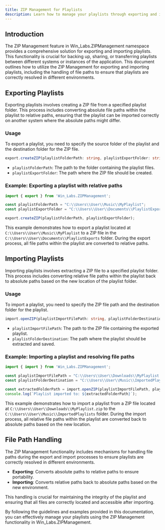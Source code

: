 ```yaml
---
title: ZIP Management for Playlists
description: Learn how to manage your playlists through exporting and importing functionalities with ZIP files, including handling of file paths.
---
```


## Introduction

The ZIP Management feature in Win_Labs.ZIPManagement namespace provides a comprehensive solution for exporting and importing playlists. This functionality is crucial for backing up, sharing, or transferring playlists between different systems or instances of the application. This document outlines how to utilize the ZIP Management for exporting and importing playlists, including the handling of file paths to ensure that playlists are correctly resolved in different environments.

## Exporting Playlists

Exporting playlists involves creating a ZIP file from a specified playlist folder. This process includes converting absolute file paths within the playlist to relative paths, ensuring that the playlist can be imported correctly on another system where the absolute paths might differ.

### Usage

To export a playlist, you need to specify the source folder of the playlist and the destination folder for the ZIP file.

```typescript
export.createZIP(playlistFolderPath: string, playlistExportFolder: string): void
```

- `playlistFolderPath`: The path to the folder containing the playlist files.
- `playlistExportFolder`: The path where the ZIP file should be created.

### Example: Exporting a playlist with relative paths

```typescript
import { export } from 'Win_Labs.ZIPManagement';

const playlistFolderPath = "C:\\Users\\User\\Music\\MyPlaylist";
const playlistExportFolder = "C:\\Users\\User\\Documents\\PlaylistExports";

export.createZIP(playlistFolderPath, playlistExportFolder);
```

This example demonstrates how to export a playlist located at `C:\\Users\\User\\Music\\MyPlaylist` to a ZIP file in the `C:\\Users\\User\\Documents\\PlaylistExports` folder. During the export process, all file paths within the playlist are converted to relative paths.

## Importing Playlists

Importing playlists involves extracting a ZIP file to a specified playlist folder. This process includes converting relative file paths within the playlist back to absolute paths based on the new location of the playlist folder.

### Usage

To import a playlist, you need to specify the ZIP file path and the destination folder for the playlist.

```typescript
import.openZIP(playlistImportFilePath: string, playlistFolderDestination: string): string
```

- `playlistImportFilePath`: The path to the ZIP file containing the exported playlist.
- `playlistFolderDestination`: The path where the playlist should be extracted and saved.

### Example: Importing a playlist and resolving file paths

```typescript
import { import } from 'Win_Labs.ZIPManagement';

const playlistImportFilePath = "C:\\Users\\User\\Downloads\\MyPlaylist.zip";
const playlistFolderDestination = "C:\\Users\\User\\Music\\ImportedPlaylists";

const extractedFolderPath = import.openZIP(playlistImportFilePath, playlistFolderDestination);
console.log(`Playlist imported to: ${extractedFolderPath}`);
```

This example demonstrates how to import a playlist from a ZIP file located at `C:\\Users\\User\\Downloads\\MyPlaylist.zip` to the `C:\\Users\\User\\Music\\ImportedPlaylists` folder. During the import process, all relative file paths within the playlist are converted back to absolute paths based on the new location.

## File Path Handling

The ZIP Management functionality includes mechanisms for handling file paths during the export and import processes to ensure playlists are correctly resolved in different environments.

- **Exporting**: Converts absolute paths to relative paths to ensure portability.
- **Importing**: Converts relative paths back to absolute paths based on the new environment.

This handling is crucial for maintaining the integrity of the playlist and ensuring that all files are correctly located and accessible after importing.

By following the guidelines and examples provided in this documentation, you can effectively manage your playlists using the ZIP Management functionality in Win_Labs.ZIPManagement.